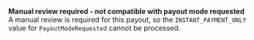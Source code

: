   
<Card title="130011" href="/errors/codes/130011">  

 **Manual review required - not compatible with payout mode requested**  
 A manual review is required for this payout, so the `INSTANT_PAYMENT_ONLY` value for `PayoutModeRequested` cannot be processed.

</Card>